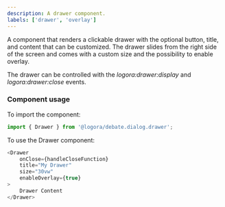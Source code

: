 ```yaml
---
description: A drawer component.
labels: ['drawer', 'overlay']
---
```



A component that renders a clickable drawer with the optional button, title, and content that can be customized. 
The drawer slides from the right side of the screen and comes with a custom size and the possibility to enable overlay.

The drawer can be controlled with the *logora:drawer:display* and *logora:drawer:close* events.

### Component usage

To import the component:
```js
import { Drawer } from '@logora/debate.dialog.drawer';
```

To use the Drawer component:

```js
<Drawer 
    onClose={handleCloseFunction}
    title="My Drawer"
    size="30vw"
    enableOverlay={true}
>
    Drawer Content
</Drawer>
```